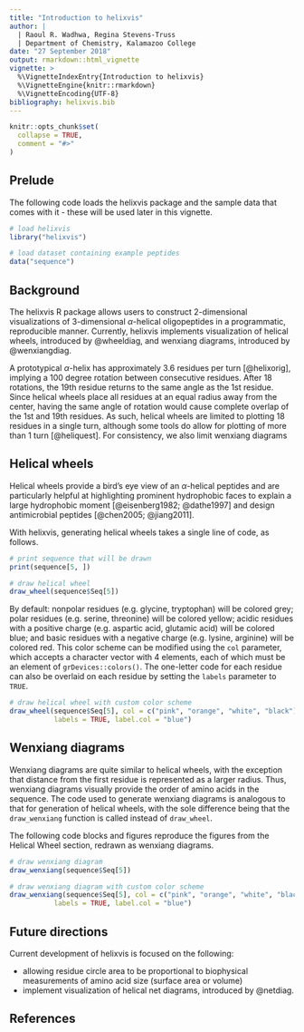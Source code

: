 ```yaml
---
title: "Introduction to helixvis"
author: |
  | Raoul R. Wadhwa, Regina Stevens-Truss
  | Department of Chemistry, Kalamazoo College
date: "27 September 2018"
output: rmarkdown::html_vignette
vignette: >
  %\VignetteIndexEntry{Introduction to helixvis}
  %\VignetteEngine{knitr::rmarkdown}
  %\VignetteEncoding{UTF-8}
bibliography: helixvis.bib
---
```


```r
knitr::opts_chunk$set(
  collapse = TRUE,
  comment = "#>"
)
```

## Prelude

The following code loads the helixvis package and the sample data that comes with it - these will be used later in this vignette.

```r
# load helixvis
library("helixvis")

# load dataset containing example peptides
data("sequence")
```

## Background

The helixvis R package allows users to construct 2-dimensional visualizations of 3-dimensional $\alpha$-helical oligopeptides in a programmatic, reproducible manner.
Currently, helixvis implements visualization of helical wheels, introduced by @wheeldiag, and wenxiang diagrams, introduced by @wenxiangdiag.

A prototypical $\alpha$-helix has approximately 3.6 residues per turn [@helixorig], implying a 100 degree rotation between consecutive residues.
After 18 rotations, the 19th residue returns to the same angle as the 1st residue.
Since helical wheels place all residues at an equal radius away from the center, having the same angle of rotation would cause complete overlap of the 1st and 19th residues.
As such, helical wheels are limited to plotting 18 residues in a single turn, although some tools do allow for plotting of more than 1 turn [@heliquest].
For consistency, we also limit wenxiang diagrams

## Helical wheels

Helical wheels provide a bird's eye view of an $\alpha$-helical peptides and are particularly helpful at highlighting prominent hydrophobic faces to explain a large hydrophobic moment [@eisenberg1982; @dathe1997] and design antimicrobial peptides [@chen2005; @jiang2011].

With helixvis, generating helical wheels takes a single line of code, as follows.

```r
# print sequence that will be drawn
print(sequence[5, ])

# draw helical wheel
draw_wheel(sequence$Seq[5])
```

By default: nonpolar residues (e.g. glycine, tryptophan) will be colored grey; polar residues (e.g. serine, threonine) will be colored yellow; acidic residues with a positive charge (e.g. aspartic acid, glutamic acid) will be colored blue; and basic residues with a negative charge (e.g. lysine, arginine) will be colored red.
This color scheme can be modified using the `col` parameter, which accepts a character vector with 4 elements, each of which must be an element of `grDevices::colors()`.
The one-letter code for each residue can also be overlaid on each residue by setting the `labels` parameter to `TRUE`.

```r
# draw helical wheel with custom color scheme
draw_wheel(sequence$Seq[5], col = c("pink", "orange", "white", "black"),
           labels = TRUE, label.col = "blue")
```

## Wenxiang diagrams

Wenxiang diagrams are quite similar to helical wheels, with the exception that distance from the first residue is represented as a larger radius.
Thus, wenxiang diagrams visually provide the order of amino acids in the sequence.
The code used to generate wenxiang diagrams is analogous to that for generation of helical wheels, with the sole difference being that the `draw_wenxiang` function is called instead of `draw_wheel`.

The following code blocks and figures reproduce the figures from the Helical Wheel section, redrawn as wenxiang diagrams.

```r
# draw wenxiang diagram
draw_wenxiang(sequence$Seq[5])

# draw wenxiang diagram with custom color scheme
draw_wenxiang(sequence$Seq[5], col = c("pink", "orange", "white", "black"),
           labels = TRUE, label.col = "blue")
```

## Future directions

Current development of helixvis is focused on the following:

* allowing residue circle area to be proportional to biophysical measurements of amino acid size (surface area or volume)
* implement visualization of helical net diagrams, introduced by @netdiag.

## References
